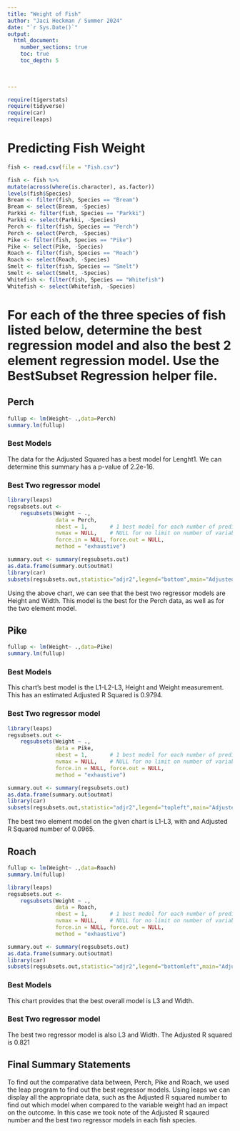 ```yaml
---
title: "Weight of Fish"
author: "Jaci Heckman / Summer 2024"
date: "`r Sys.Date()`"  
output: 
  html_document:
    number_sections: true
    toc: true
    toc_depth: 5

 
    
---
```



```r
require(tigerstats)
require(tidyverse)
require(car)
require(leaps)
```

# Predicting Fish Weight
```r
fish <- read.csv(file = "Fish.csv")
```

```r
 
fish <- fish %>%
mutate(across(where(is.character), as.factor))
levels(fish$Species)
Bream <- filter(fish, Species == "Bream")
Bream <- select(Bream, -Species) 
Parkki <- filter(fish, Species == "Parkki")
Parkki <- select(Parkki, -Species) 
Perch <- filter(fish, Species == "Perch")
Perch <- select(Perch, -Species) 
Pike <- filter(fish, Species == "Pike")
Pike <- select(Pike, -Species) 
Roach <- filter(fish, Species == "Roach")
Roach <- select(Roach, -Species) 
Smelt <- filter(fish, Species == "Smelt")
Smelt <- select(Smelt, -Species) 
Whitefish <- filter(fish, Species == "Whitefish")
Whitefish <- select(Whitefish, -Species) 
```

# For each of the three species of fish listed below, determine the best regression model and also the best 2 element regression model. Use the BestSubset Regression helper file.


## Perch
  
```r
fullup <- lm(Weight~ .,data=Perch)
summary.lm(fullup)
```

### Best Models

The data for the Adjusted Squared has a best model for Lenght1. We can determine this summary has a p-value of 2.2e-16.


### Best Two regressor model
```r
library(leaps)
regsubsets.out <-
    regsubsets(Weight ~ .,
               data = Perch,
               nbest = 1,       # 1 best model for each number of predictors
               nvmax = NULL,    # NULL for no limit on number of variables
               force.in = NULL, force.out = NULL,
               method = "exhaustive")

summary.out <- summary(regsubsets.out)
as.data.frame(summary.out$outmat)
library(car)
subsets(regsubsets.out,statistic="adjr2",legend="bottom",main="Adjusted R^2")
```
  
Using the above chart, we can see that the best two regressor models are Height and Width. This model is the best for the Perch data, as well as for the two element model. 

 
## Pike
  
```r
fullup <- lm(Weight~ .,data=Pike)
summary.lm(fullup)
```

### Best Models

This chart's best model is the L1-L2-L3, Height and Weight measurement. This has an estimated Adjusted R Squared is 0.9794.

### Best Two regressor model
```r
library(leaps)
regsubsets.out <-
    regsubsets(Weight ~ .,
               data = Pike,
               nbest = 1,       # 1 best model for each number of predictors
               nvmax = NULL,    # NULL for no limit on number of variables
               force.in = NULL, force.out = NULL,
               method = "exhaustive")

summary.out <- summary(regsubsets.out)
as.data.frame(summary.out$outmat)
library(car)
subsets(regsubsets.out,statistic="adjr2",legend="topleft",main="Adjusted R^2")
```  
  
The best two element model on the given chart is L1-L3, with and Adjusted R Squared number of 0.0965.
  
## Roach
```r
fullup <- lm(Weight~ .,data=Roach)
summary.lm(fullup)
``` 
```r
library(leaps)
regsubsets.out <-
    regsubsets(Weight ~ .,
               data = Roach,
               nbest = 1,       # 1 best model for each number of predictors
               nvmax = NULL,    # NULL for no limit on number of variables
               force.in = NULL, force.out = NULL,
               method = "exhaustive")

summary.out <- summary(regsubsets.out)
as.data.frame(summary.out$outmat)
library(car)
subsets(regsubsets.out,statistic="adjr2",legend="bottomleft",main="Adjusted R^2")
``` 
  
### Best Models
  
This chart provides that the best overall model is L3 and Width.   
  
### Best Two regressor model
  
The best two regressor model is also L3 and Width. The Adjusted R squared is 0.821
  
## Final Summary Statements
  
To find out the comparative data between, Perch, Pike and Roach, we used the leap program to find out the best regressor models. 
Using leaps we can display all the appropriate data, such as the Adjusted R squared number to find out which model when compared to the variable weight had an impact on the outcome. 
In this case we took note of the Adjusted R sqaured number and the best two regressor models in each fish species. 

